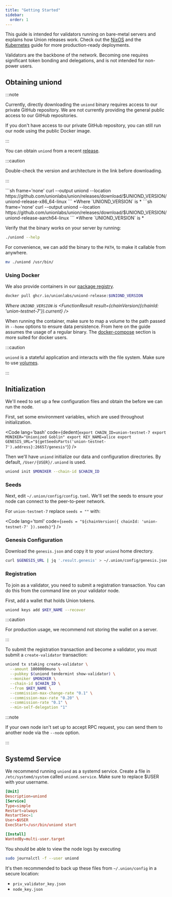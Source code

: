 ```yaml
---
title: "Getting Started"
sidebar:
  order: 1
---
```



This guide is intended for validators running on bare-metal servers and explains how Union releases work. Check out the [NixOS](/docs/infrastructure/node-operators/nixos/) and the [Kubernetes](/docs/infrastructure/node-operators/kubernetes/) guide for more production-ready deployments.

Validators are the backbone of the network. Becoming one requires significant token bonding and delegations, and is not intended for non-power users.

## Obtaining uniond

:::note

Currently, directly downloading the `uniond` binary requires access to our private GitHub repository. We are not currently providing the general public access to our GitHub repositories.

If you don't have access to our private GitHub repository, you can still run our node using the public Docker image.

:::

You can obtain `uniond` from a recent [release](https://github.com/unionlabs/union/releases/latest).

:::caution

Double-check the version and architecture in the link before downloading.

:::

<Tabs>
  <TabItem label='x86_64-linux'>
    ```sh frame='none'
    curl --output uniond --location https://github.com/unionlabs/union/releases/download/$UNIOND_VERSION/uniond-release-x86_64-linux
    ```
    *Where `UNIOND_VERSION` is <FunctionResult result={chainVersion({chainId: 'union-testnet-7'}).current} />*

  </TabItem>
  <TabItem label='aarch64-linux'>
    ```sh frame='none'
    curl --output uniond --location https://github.com/unionlabs/union/releases/download/$UNIOND_VERSION/uniond-release-aarch64-linux
    ```
    *Where `UNIOND_VERSION` is <FunctionResult result={chainVersion({chainId: 'union-testnet-7'}).current} />*

  </TabItem>
</Tabs>

Verify that the binary works on your server by running:

```sh frame="none"
./uniond --help
```

For convenience, we can add the binary to the `PATH`, to make it callable from anywhere.

```sh frame="none"
mv ./uniond /usr/bin/
```

### Using Docker

We also provide containers in our [package registry](https://github.com/orgs/unionlabs/packages/container/package/uniond-release).

```sh frame="none"
docker pull ghcr.io/unionlabs/uniond-release:$UNIOND_VERSION
```

_Where `UNIOND_VERSION` is <FunctionResult result={chainVersion({chainId: 'union-testnet-7'}).current} />_

When running the container, make sure to map a volume to the path passed in `--home` options to ensure data persistence. From here on the guide assumes the usage of a regular binary. The [docker-compose](/docs/infrastructure/node-operators/docker-compose/) section is more suited for docker users.

:::caution

`uniond` is a stateful application and interacts with the file system. Make sure to use [volumes](https://docs.docker.com/storage/volumes/).

:::

## Initialization

We'll need to set up a few configuration files and obtain the <DownloadFile filepath="/genesis.json" filename="genesis.json" /> before we can run the node.

First, set some environment variables, which are used throughout initialization.

<Code
  lang='bash'
  code={dedent(`
    export CHAIN_ID=union-testnet-7
    export MONIKER="Unionized Goblin"
    export KEY_NAME=alice
    export GENESIS_URL="${getSeedsParts('union-testnet-7').address}:26657/genesis"
  `)}
/>


Then we'll have `uniond` initialize our data and configuration directories. By default, `/User/{USER}/.uniond` is used.

```sh frame="none"
uniond init $MONIKER --chain-id $CHAIN_ID
```

### Seeds

Next, edit `~/.union/config/config.toml`. We'll set the seeds to ensure your node can connect to the peer-to-peer network.

For `union-testnet-7` replace `seeds = ""` with:

<Code
  lang='toml'
  code={`seeds = "${chainVersion({ chainId: 'union-testnet-7' }).seeds}"`} 
/>


### Genesis Configuration

Download the `genesis.json` and copy it to your `uniond` home directory.

```sh frame="none"
curl $GENESIS_URL | jq '.result.genesis' > ~/.union/config/genesis.json
```

### Registration

To join as a validator, you need to submit a registration transaction. You can do this from the command line on your validator node.

First, add a wallet that holds Union tokens.

```sh frame="none"
uniond keys add $KEY_NAME --recover
```

:::caution

For production usage, we recommend not storing the wallet on a server.

:::

To submit the registration transaction and become a validator, you must submit a `create-validator` transaction:

```sh frame="none"
uniond tx staking create-validator \
  --amount 1000000muno \
  --pubkey $(uniond tendermint show-validator) \
  --moniker $MONIKER \
  --chain-id $CHAIN_ID \
  --from $KEY_NAME \
  --commission-max-change-rate "0.1" \
  --commission-max-rate "0.20" \
  --commission-rate "0.1" \
  --min-self-delegation "1"
```

:::note

If your own node isn't set up to accept RPC request, you can send them to another node via the `--node` option.

:::

## Systemd Service

We recommend running `uniond` as a systemd service. Create a file in `/etc/systemd/system` called `uniond.service`. Make sure to replace $USER with your username.

```toml frame="none"
[Unit]
Description=uniond
[Service]
Type=simple
Restart=always
RestartSec=1
User=$USER
ExecStart=/usr/bin/uniond start

[Install]
WantedBy=multi-user.target
```

You should be able to view the node logs by executing

```sh frame="none"
sudo journalctl -f --user uniond
```

It's then recommended to back up these files from `~/.union/config` in a secure location:

- `priv_validator_key.json`
- `node_key.json`
